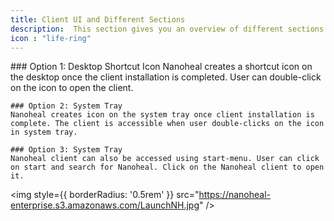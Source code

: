 ---
title: Client UI and Different Sections
description:  This section gives you an overview of different sections in the Nanoheal Client. Once you open the client using any of  the  3 options as discussed in the  Opening  Nanoheal  Client  section, you will be able to access below modules in the client
icon : "life-ring" 
---

<Tabs>
  <Tab title="Three Options">
    ### Option 1: Desktop Shortcut Icon
    Nanoheal creates a shortcut icon on the desktop once the client installation is completed. User can double-click on the icon to open the client.
    
    ### Option 2: System Tray
    Nanoheal creates icon on the system tray once client installation is complete. The client is accessible when user double-clicks on the icon in system tray.

    ### Option 3: System Tray
    Nanoheal client can also be accessed using start-menu. User can click on start and search for Nanoheal. Click on the Nanoheal client to open it.
  </Tab>
</Tabs>

<img
  style={{ borderRadius: '0.5rem' }}
  src="https://nanoheal-enterprise.s3.amazonaws.com/LaunchNH.jpg"
/>